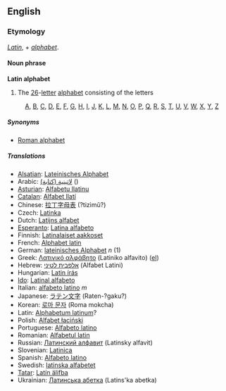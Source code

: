 ==English==
===Etymology===
''[[Latin]]'', + ''[[alphabet]]''.
====Noun phrase====
'''Latin alphabet'''

#The [[26]]-[[letter]] [[alphabet]] consisting of the letters
:[[A]], [[B]], [[C]], [[D]], [[E]], [[F]], [[G]], [[H]], [[I]], [[J]], [[K]], [[L]], [[M]], [[N]], [[O]], [[P]], [[Q]], [[R]], [[S]], [[T]], [[U]], [[V]], [[W]], [[X]], [[Y]], [[Z]]
=====Synonyms=====
*[[Roman alphabet]]

===== Translations =====
*[[Alsatian]]: [[Lateinisches Alphabet]]
*Arabic: [[لاتينية (كتابة)]] ()
*[[Asturian]]: [[Alfabetu llatinu]]
*[[Catalan]]: [[Alfabet llatí]]
*Chinese: [[拉丁字母表]] (?tizìmǔ?)
*Czech: [[Latinka]]
*Dutch: [[Latijns alfabet]]
*[[Esperanto]]: [[Latina alfabeto]]
*Finnish: [[Latinalaiset aakkoset]]
*French: [[Alphabet latin]]
*German: [[lateinisches Alphabet]] ''n'' (1)
*Greek: [[Λατινικό αλφάβητο]] (Latiniko alfavito) ([[:el:Λατινικό αλφάβητο|el]])
*Hebrew: [[אלפבית לטיני]] (Alfabet Latini)
*Hungarian: [[Latin írás]]
*[[Ido]]: [[Latinal alfabeto]]
*Italian: [[alfabeto latino]] ''m''
*Japanese: [[ラテン文字]] (Raten-?gaku?)
*Korean: [[로마 문자]] (Roma mokcha)
*Latin: [[Alphabetum latinum]]?
*Polish: [[Alfabet łaciński]]
*Portuguese: [[Alfabeto latino]]
*Romanian: [[Alfabetul latin]]
*Russian: [[Латинский алфавит]] (Latinsky alfavit)
*Slovenian: [[Latinica]]
*Spanish: [[Alfabeto latino]]
*Swedish: [[latinska alfabetet]]
*[[Tatar]]: [[Latín älifba]]
*Ukrainian: [[Латинська абетка]] (Latins'ka abetka)

{{Wikipedia}}